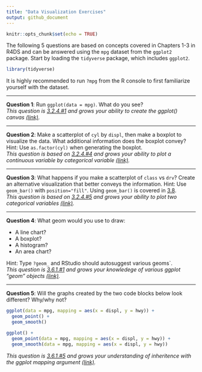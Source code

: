 ```yaml
---
title: "Data Visualization Exercises"
output: github_document
---
```


```r
knitr::opts_chunk$set(echo = TRUE)
```

The following 5 questions are based on concepts covered in Chapters 1-3 in R4DS 
and can be answered using the `mpg` dataset from the `ggplot2` package. Start by 
loading the `tidyverse` package, which includes `ggplot2`.

```r
library(tidyverse)
```

It is highly recommended to run `?mpg` from the R console to first familiarize 
yourself with the dataset.

--- 

**Question 1**: 
Run `ggplot(data = mpg)`. What do you see?  
*This question is [3.2.4.#1](http://r4ds.had.co.nz/data-visualisation.html#exercises) and grows your ability to create the ggplot() canvas [(link)](http://r4ds.had.co.nz/data-visualisation.html#creating-a-ggplot).*

---

**Question 2**: 
Make a scatterplot of `cyl` by `displ`, then make a boxplot to 
visualize the data. What additional information does the boxplot convey? Hint: 
Use `as.factor(cyl)` when generating the boxplot.  
*This question is based on [3.2.4.#4](http://r4ds.had.co.nz/data-visualisation.html#exercises) and grows your ability to plot a continuous variable by categorical variable [(link)](http://r4ds.had.co.nz/data-visualisation.html#creating-a-ggplot).*

---

**Question 3**: 
What happens if you make a scatterplot of `class` vs `drv`? 
Create an alternative visualization that better conveys the information. Hint: 
Use `geom_bar()` with `position="fill"`. Using `geom_bar()` is covered in 
[3.8](http://r4ds.had.co.nz/data-visualisation.html#position-adjustments).  
*This question is based on [3.2.4.#5](http://r4ds.had.co.nz/data-visualisation.html#exercises) and grows your ability to plot two categorical variables [(link)](http://r4ds.had.co.nz/data-visualisation.html#creating-a-ggplot).*

---

**Question 4**: 
What geom would you use to draw:

 - A line chart? 
 - A boxplot?
 - A histogram?
 - An area chart? 
 
Hint: Type `?geom_` and RStudio should autosuggest various geoms`.  
*This question is [3.6.1.#1](http://r4ds.had.co.nz/data-visualisation.html#exercises-3) and grows your knowledege of various ggplot "geom" objects [(link)](http://r4ds.had.co.nz/data-visualisation.html#geometric-objects).*

---

**Question 5**: 
Will the graphs created by the two code blocks below look different? Why/why not?

```r
ggplot(data = mpg, mapping = aes(x = displ, y = hwy)) + 
  geom_point() + 
  geom_smooth()

ggplot() + 
  geom_point(data = mpg, mapping = aes(x = displ, y = hwy)) + 
  geom_smooth(data = mpg, mapping = aes(x = displ, y = hwy))
```

*This question is [3.6.1.#5](http://r4ds.had.co.nz/data-visualisation.html#exercises-3) and grows your understanding of inheritence with the ggplot mapping argument [(link)](http://r4ds.had.co.nz/data-visualisation.html#a-graphing-template).*
